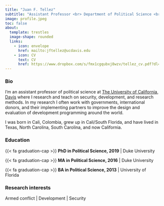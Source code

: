 ```yaml
---
title: "Juan F. Tellez"
subtitle: "Assistant Professor <br> Department of Political Science <br> University of California, Davis"
image: profile.jpeg
toc: false
about: 
  template: trestles
  image-shape: rounded
  links:
    - icon: envelope 
      href: mailto:jftellez@ucdavis.edu
    - icon: CV
      text: CV
      href: https://www.dropbox.com/s/fmx1cgqubxj8wzv/tellez_cv.pdf?dl=0
---
```



### Bio

I’m an assistant professor of political science at [The University of California, Davis](https://ps.ucdavis.edu/) where I research and teach on security, development, and research methods. In my research I often work with governments, international donors, and their implementing partners to improve the design and evaluation of development programming around the world. 

I was born in Cali, Colombia, grew up in Cali/South Florida, and have lived in Texas, North Carolina, South Carolina, and now California. 



### Education

<div class="topbr">
<p class="custom-subtitle"> {{< fa graduation-cap >}} **PhD in Political Science, 2019** | Duke University</p>  

<p class="custom-subtitle">{{< fa graduation-cap >}} **MA in Political Science, 2016** | Duke University</p>  


<p class="custom-subtitle"> {{< fa graduation-cap >}} **BA in Political Science, 2013** | University of Florida </p>  
</div>



### Research interests

Armed conflict | Development | Security






